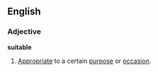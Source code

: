 ==English==
===Adjective===
'''suitable'''
#[[Appropriate]] to a certain [[purpose]] or [[occasion]].